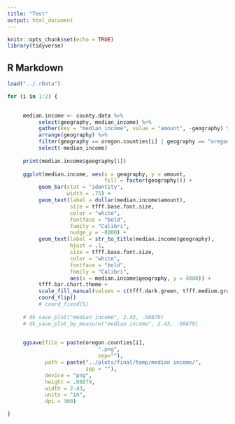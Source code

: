 ```yaml
---
title: "Test"
output: html_document
---
```


```r
knitr::opts_chunk$set(echo = TRUE)
library(tidyverse)

```

## R Markdown

```r
load("../.rData")

for (i in 1:2) {

     
     median.income <- county.data %>%
          select(geography, median_income) %>%
          gather(key = "median_income", value = "amount", -geography) %>%
          arrange(geography) %>%
          filter(geography == oregon.counties[i] | geography == "oregon") %>%
          select(-median_income)
     
     print(median.income$geography[1])
     
     ggplot(median.income, aes(x = geography, y = amount, 
                               fill = factor(geography))) +
          geom_bar(stat = "identity",
                   width = .75) +
          geom_text(label = dollar(median.income$amount),
                    size = tfff.base.font.size,
                    color = "white",
                    fontface = "bold",
                    family = "Calibri",
                    nudge_y = -8000) +
          geom_text(label = str_to_title(median.income$geography),
                    hjust = .1,
                    size = tfff.base.font.size,
                    color = "white",
                    fontface = "bold",
                    family = "Calibri",
                    aes(x = median.income$geography, y = 4000)) +
          tfff.bar.chart.theme +
          scale_fill_manual(values = c(tfff.dark.green, tfff.medium.gray)) +
          coord_flip() 
          # coord_fixed(5)
     
     # dk_save_plot("median income", 2.43, .08879)
     # dk_save_plot_by_measure("median income", 2.43, .08879)
     

     ggsave(file = paste(oregon.counties[i],
                             ".png",
                             sep=""),
            path = paste("../plots/final/temp/median income/",
                         sep = ""),
            device = "png",
            height = .08879,
            width = 2.43,
            units = "in",
            dpi = 300)

}
```

